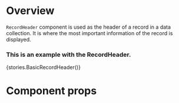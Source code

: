 
<Meta title="Modules|Record/Components" component={RecordHeader} />

# Overview

`RecordHeader` component is used as the header of a record in a data collection. It is where the most important information of the record is displayed.

### This is an example with the RecordHeader.

<Preview>
    <Story name="RecordHeader">{stories.BasicRecordHeader()}</Story>
</Preview>

# Component props

<Props of={RecordHeader} />
